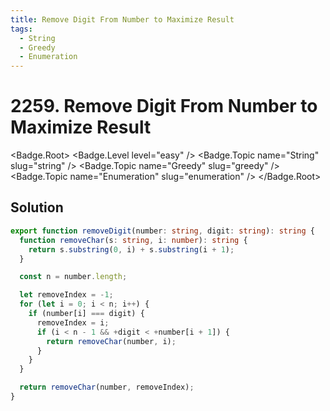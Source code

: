 ```yaml
---
title: Remove Digit From Number to Maximize Result
tags:
  - String
  - Greedy
  - Enumeration
---
```


# 2259. Remove Digit From Number to Maximize Result

<Badge.Root>
  <Badge.Level level="easy" />
  <Badge.Topic name="String" slug="string" />
  <Badge.Topic name="Greedy" slug="greedy" />
  <Badge.Topic name="Enumeration" slug="enumeration" />
</Badge.Root>

## Solution

```typescript filename="solution.ts" copy
export function removeDigit(number: string, digit: string): string {
  function removeChar(s: string, i: number): string {
    return s.substring(0, i) + s.substring(i + 1);
  }

  const n = number.length;

  let removeIndex = -1;
  for (let i = 0; i < n; i++) {
    if (number[i] === digit) {
      removeIndex = i;
      if (i < n - 1 && +digit < +number[i + 1]) {
        return removeChar(number, i);
      }
    }
  }

  return removeChar(number, removeIndex);
}
```

<ProblemLink
  codingSite="leetcode"
  href="https://leetcode.com/problems/remove-digit-from-number-to-maximize-result"
  title="Remove Digit From Number to Maximize Result"
/>
